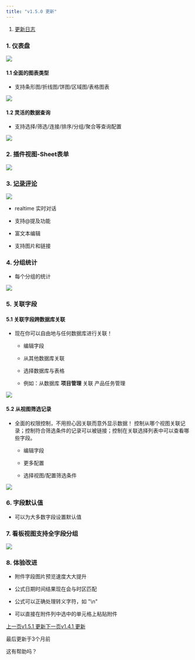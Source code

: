 ```yaml
---
title: "v1.5.0 更新"
---
```


1. [更新日志](/geng-xin-ri-zhi)

### 1. 仪表盘

![](/images/geng-xin-ri-zhi/82305ba2ae30d8ad.png)

#### 1.1 全面的图表类型

* 支持条形图/折线图/饼图/区域图/表格图表

![](/images/geng-xin-ri-zhi/c90ab47937aaf0f4.png)

#### 1.2 灵活的数据查询

* 支持选择/筛选/连接/排序/分组/聚合等查询配置

![](/images/geng-xin-ri-zhi/1c7d595b72722cf2.png)

### 2. 插件视图-Sheet表单

![](/images/geng-xin-ri-zhi/0454b8378e15d4ee.png)

### 3. [记录评论](https://help.teable.cn/ji-ben-gong-neng/ji-lu/ping-lun#zhu-yao-te-dian)

![](/images/geng-xin-ri-zhi/fc4bd7e1cb5ec0c1.png)

* realtime 实时对话

* 支持@提及功能

* 富文本编辑

* 支持图片和链接

### 4. 分组统计

* 每个分组的统计

![](/images/geng-xin-ri-zhi/69e6b49013f8cea4.png)

### 5. 关联字段

#### 5.1 关联字段跨数据库关联

* 现在你可以自由地与任何数据库进行关联！

  * 编辑字段

  * 从其他数据库关联

  * 选择数据库与表格

  * 例如：从数据库 **项目管理** 关联 产品任务管理

![](/images/geng-xin-ri-zhi/965addf041c715f7.png)

#### 5.2 从视图筛选记录

* 全面的权限控制，不用担心因关联而意外显示数据！ 控制从哪个视图关联记录；控制符合筛选条件的记录可以被链接；控制在关联选择列表中可以查看哪些字段。

  * 编辑字段

  * 更多配置

  * 选择视图/配置筛选条件

![](/images/geng-xin-ri-zhi/60a6f207a8598bf0.png)

### 6. 字段默认值

* 可以为大多数字段设置默认值

### 7. 看板视图支持全字段分组

![](/images/geng-xin-ri-zhi/7370eb2a2960347f.png)

### 8. 体验改进

* 附件字段图片预览速度大大提升

* 公式日期时间结果现在会与时区匹配

* 公式可以正确处理转义字符，如 "\n"

* 可以直接在附件列中选中的单元格上粘贴附件

[上一页v1.5.1 更新](/geng-xin-ri-zhi/v1.5.1-geng-xin)[下一页v1.4.1 更新](/geng-xin-ri-zhi/v1.4.1-geng-xin)

最后更新于3个月前

这有帮助吗？
